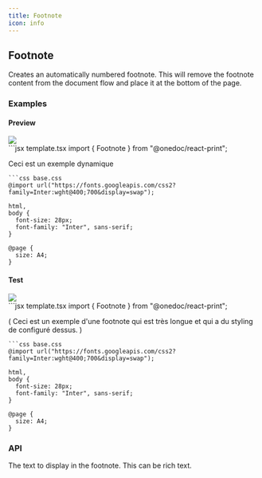 ```yaml
---
title: Footnote
icon: info
---
```


## Footnote

Creates an automatically numbered footnote. This will remove the footnote content from the document flow and place it at the bottom of the page.

### Examples

#### Preview

<Frame type="glass"><img className="shadow shadow-black/20" src="images/previews/footnote-7404e94f/document.1.jpg" style={{ height: '400px' }} /></Frame>

<div style={{height: '1rem'}}></div>

<CodeGroup>
```jsx template.tsx
import { Footnote } from "@onedoc/react-print";

<Footnote>Ceci est un exemple dynamique</Footnote>
```
```css base.css
@import url("https://fonts.googleapis.com/css2?family=Inter:wght@400;700&display=swap");

html,
body {
  font-size: 28px;
  font-family: "Inter", sans-serif;
}

@page {
  size: A4;
}

```
</CodeGroup>

#### Test

<Frame type="glass"><img className="shadow shadow-black/20" src="images/previews/footnote-32d75237/document.1.jpg" style={{ height: '400px' }} /></Frame>

<div style={{height: '1rem'}}></div>

<CodeGroup>
```jsx template.tsx
import { Footnote } from "@onedoc/react-print";

(
<Footnote>
  Ceci est un exemple d'une footnote qui est très longue et qui a du styling de configuré dessus.
</Footnote>
)
```
```css base.css
@import url("https://fonts.googleapis.com/css2?family=Inter:wght@400;700&display=swap");

html,
body {
  font-size: 28px;
  font-family: "Inter", sans-serif;
}

@page {
  size: A4;
}

```
</CodeGroup>

### API

<ResponseField name="Props">
<Expandable title="Show available props">
<ResponseField name="children" type="React.ReactNode" required={true}>The text to display in the footnote. This can be rich text.</ResponseField>
</Expandable></ResponseField>
